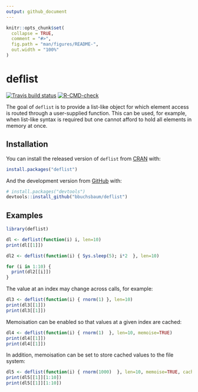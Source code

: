 ```yaml
---
output: github_document
---
```


<!-- README.md is generated from README.Rmd. Please edit that file -->

```r
knitr::opts_chunk$set(
  collapse = TRUE,
  comment = "#>",
  fig.path = "man/figures/README-",
  out.width = "100%"
)
```

# deflist 

<!-- badges: start -->
[![Travis build status](https://travis-ci.com/bbuchsbaum/deflist.svg?branch=master)](https://travis-ci.com/bbuchsbaum/deflist)
[![R-CMD-check](https://github.com/bbuchsbaum/deflist/actions/workflows/R-CMD-check.yaml/badge.svg)](https://github.com/bbuchsbaum/deflist/actions/workflows/R-CMD-check.yaml)
<!-- badges: end -->

The goal of `deflist` is to provide a list-like object for which element access is routed through a user-supplied function. This can be used, for example, when list-like syntax is required but one cannot afford to hold all elements in memory at once.

## Installation

You can install the released version of `deflist` from [CRAN](https://CRAN.R-project.org) with:

``` r
install.packages("deflist")
```

And the development version from [GitHub](https://github.com/) with:

``` r
# install.packages("devtools")
devtools::install_github("bbuchsbaum/deflist")
```
## Examples

```r

library(deflist)

dl <- deflist(function(i) i, len=10)
print(dl[[1]])

dl2 <- deflist(function(i) { Sys.sleep(5); i*2  }, len=10)

for (i in 1:10) {
  print(dl2[[i]])
}


```

The value at an index may change across calls, for example:

```r
dl3 <- deflist(function(i) { rnorm(1) }, len=10)
print(dl3[[1]])
print(dl3[[1]])
```

Memoisation can be enabled so that values at a given index are cached:

```r
dl4 <- deflist(function(i) { rnorm(1)  }, len=10, memoise=TRUE)
print(dl4[[1]])
print(dl4[[1]])

```

In addition, memoisation can be set to store cached values to the file system:

```r
dl5 <- deflist(function(i) { rnorm(1000)  }, len=10, memoise=TRUE, cache="file", cachedir = tempdir())
print(dl5[[1]][1:10])
print(dl5[[1]][1:10])
```


